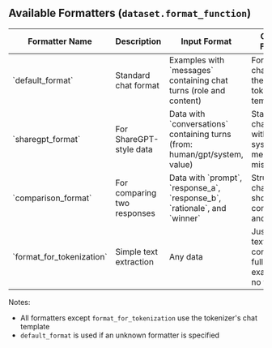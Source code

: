 ## Available Formatters (`dataset.format_function`)

<div className="overflow-x-auto">
  <table className="min-w-full divide-y divide-gray-200 dark:divide-gray-700">
    <thead>
      <tr>
        <th className="px-4 py-3 text-left text-sm font-medium text-gray-500 dark:text-gray-400 uppercase tracking-wider">Formatter Name</th>
        <th className="px-4 py-3 text-left text-sm font-medium text-gray-500 dark:text-gray-400 uppercase tracking-wider">Description</th>
        <th className="px-4 py-3 text-left text-sm font-medium text-gray-500 dark:text-gray-400 uppercase tracking-wider">Input Format</th>
        <th className="px-4 py-3 text-left text-sm font-medium text-gray-500 dark:text-gray-400 uppercase tracking-wider">Output Format</th>
      </tr>
    </thead>
    <tbody className="divide-y divide-gray-200 dark:divide-gray-700">
      <tr>
        <td className="px-4 py-3 text-sm text-gray-900 dark:text-gray-100">`default_format`</td>
        <td className="px-4 py-3 text-sm text-gray-600 dark:text-gray-300">Standard chat format</td>
        <td className="px-4 py-3 text-sm text-gray-600 dark:text-gray-300">Examples with `messages` containing chat turns (role and content)</td>
        <td className="px-4 py-3 text-sm text-gray-600 dark:text-gray-300">Formatted chat using the tokenizer's template</td>
      </tr>
      <tr>
        <td className="px-4 py-3 text-sm text-gray-900 dark:text-gray-100">`sharegpt_format`</td>
        <td className="px-4 py-3 text-sm text-gray-600 dark:text-gray-300">For ShareGPT-style data</td>
        <td className="px-4 py-3 text-sm text-gray-600 dark:text-gray-300">Data with `conversations` containing turns (from: human/gpt/system, value)</td>
        <td className="px-4 py-3 text-sm text-gray-600 dark:text-gray-300">Standard chat format with system message if missing</td>
      </tr>
      <tr>
        <td className="px-4 py-3 text-sm text-gray-900 dark:text-gray-100">`comparison_format`</td>
        <td className="px-4 py-3 text-sm text-gray-600 dark:text-gray-300">For comparing two responses</td>
        <td className="px-4 py-3 text-sm text-gray-600 dark:text-gray-300">Data with `prompt`, `response_a`, `response_b`, `rationale`, and `winner`</td>
        <td className="px-4 py-3 text-sm text-gray-600 dark:text-gray-300">Structured chat showing comparison and result</td>
      </tr>
      <tr>
        <td className="px-4 py-3 text-sm text-gray-900 dark:text-gray-100">`format_for_tokenization`</td>
        <td className="px-4 py-3 text-sm text-gray-600 dark:text-gray-300">Simple text extraction</td>
        <td className="px-4 py-3 text-sm text-gray-600 dark:text-gray-300">Any data</td>
        <td className="px-4 py-3 text-sm text-gray-600 dark:text-gray-300">Just the text content or full example if no text field</td>
      </tr>
    </tbody>
  </table>
</div>

Notes:
- All formatters except `format_for_tokenization` use the tokenizer's chat template
- `default_format` is used if an unknown formatter is specified

